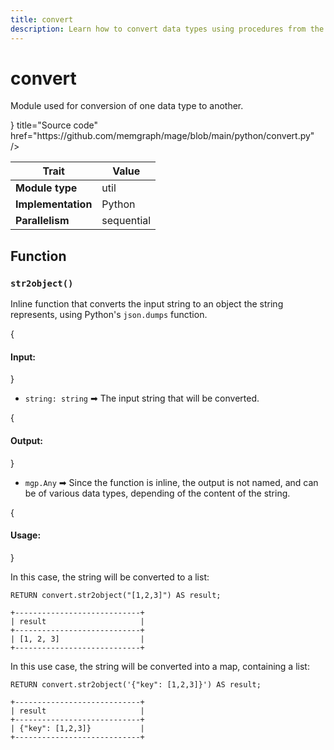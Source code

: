 ```yaml
---
title: convert
description: Learn how to convert data types using procedures from the MAGE library.  
---
```


# convert


Module used for conversion of one data type to another.

<Cards>
  <Card
    icon={<GitHub />}
    title="Source code"
    href="https://github.com/memgraph/mage/blob/main/python/convert.py"
  />
</Cards>

| Trait               | Value      |
| ------------------- | ---------- |
| **Module type**     | util       |
| **Implementation**  | Python     |
| **Parallelism**     | sequential |

## Function

### `str2object()`

Inline function that converts the input string to an object the string
represents, using Python's `json.dumps` function.

{<h4> Input: </h4>}

- `string: string` ➡ The input string that will be converted.

{<h4> Output: </h4>}

- `mgp.Any` ➡ Since the function is inline, the output is not named, and can be of various data types, depending of the content of the string.

{<h4> Usage: </h4>}

In this case, the string will be converted to a list:

```cypher
RETURN convert.str2object("[1,2,3]") AS result;
```

```plaintext
+----------------------------+
| result                     |
+----------------------------+
| [1, 2, 3]                  |
+----------------------------+
```

In this use case, the string will be converted into a map, containing a list:

```cypher
RETURN convert.str2object('{"key": [1,2,3]}') AS result;
```

```plaintext
+----------------------------+
| result                     |
+----------------------------+
| {"key": [1,2,3]}           |
+----------------------------+
```
